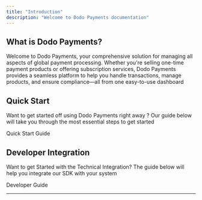 ```yaml
---
title: "Introduction"
description: "Welcome to Dodo Payments documentation"
---
```


## What is Dodo Payments?

Welcome to Dodo Payments, your comprehensive solution for managing all aspects of global payment processing. Whether you're selling one-time payment products or offering subscription services, Dodo Payments provides a seamless platform to help you handle transactions, manage products, and ensure compliance—all from one easy-to-use dashboard

## Quick Start

Want to get started off using Dodo Payments right away ? Our guide below will take you through the most essential steps to get started

<Card title="Quick Start Guide" horizontal icon="rocket" href="/quickstart">
  Quick Start Guide
</Card>

## Developer Integration

Want to get Started with the Technical Integration? The guide below will help you integrate our SDK with your system

<Card title="For Developers" horizontal icon="brackets-curly" href="/api-reference/introduction">
  Developer Guide
</Card>

***